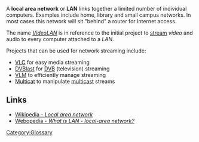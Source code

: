 A '''local area network''' or '''LAN''' links together a limited number of individual computers. Examples include home, library and small campus networks. In most cases this network will sit "behind" a router for Internet access.

The name ''[[VideoLAN]]'' is in reference to the initial project to [[stream]] ''video'' and audio to every computer attached to a ''LAN''.

Projects that can be used for network streaming include:
<div class="col2">
* [[VLC]] for easy media streaming
* [[DVBlast]] for [[DVB]] (television) streaming
* [[VLM]] to efficiently manage streaming
* [[Multicat]] to manipulate [[multicast]] streams
</div>

== Links ==
* [[wikipedia:Local area network|Wikipedia - ''Local area network'']]
* [https://www.webopedia.com/TERM/L/local_area_network_LAN.html Webopedia - ''What is LAN - local-area network?'']

[[Category:Glossary]]